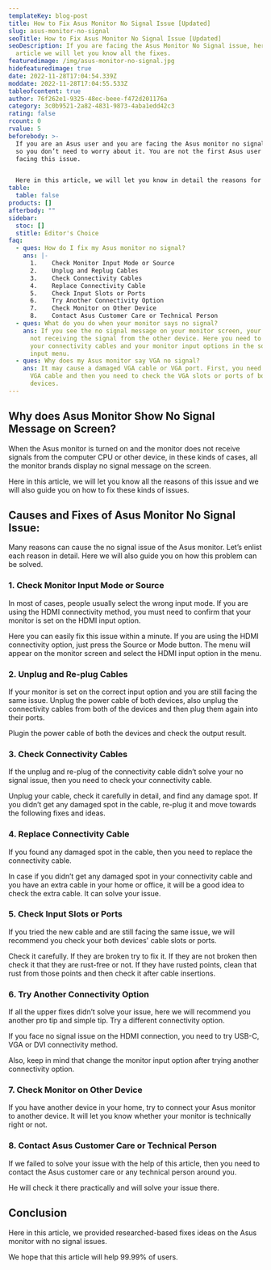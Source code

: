```yaml
---
templateKey: blog-post
title: How to Fix Asus Monitor No Signal Issue [Updated]
slug: asus-monitor-no-signal
seoTitle: How to Fix Asus Monitor No Signal Issue [Updated]
seoDescription: If you are facing the Asus Monitor No Signal issue, here in this
  article we will let you know all the fixes.
featuredimage: /img/asus-monitor-no-signal.jpg
hidefeaturedimage: true
date: 2022-11-28T17:04:54.339Z
moddate: 2022-11-28T17:04:55.533Z
tableofcontent: true
author: 76f262e1-9325-48ec-beee-f472d201176a
category: 3c0b9521-2a82-4831-9873-4aba1edd42c3
rating: false
rcount: 0
rvalue: 5
beforebody: >-
  If you are an Asus user and you are facing the Asus monitor no signal issue,
  so you don’t need to worry about it. You are not the first Asus user who is
  facing this issue. 


  Here in this article, we will let you know in detail the reasons for the Asus monitor no signal issue and how to fix it easily within a few minutes.
table:
  table: false
products: []
afterbody: ""
sidebar:
  stoc: []
  stitle: Editor's Choice
faq:
  - ques: How do I fix my Asus monitor no signal?
    ans: |-
      1.	Check Monitor Input Mode or Source
      2.	Unplug and Replug Cables
      3.	Check Connectivity Cables
      4.	Replace Connectivity Cable
      5.	Check Input Slots or Ports
      6.	Try Another Connectivity Option
      7.	Check Monitor on Other Device
      8.	Contact Asus Customer Care or Technical Person
  - ques: What do you do when your monitor says no signal?
    ans: If you see the no signal message on your monitor screen, your monitor is
      not receiving the signal from the other device. Here you need to check
      your connectivity cables and your monitor input options in the source or
      input menu.
  - ques: Why does my Asus monitor say VGA no signal?
    ans: It may cause a damaged VGA cable or VGA port. First, you need to check the
      VGA cable and then you need to check the VGA slots or ports of both the
      devices.
---
```

## **Why does Asus Monitor Show No Signal Message on Screen?**

When the Asus monitor is turned on and the monitor does not receive signals from the computer CPU or other device, in these kinds of cases, all the monitor brands display no signal message on the screen.

Here in this article, we will let you know all the reasons of this issue and we will also guide you on how to fix these kinds of issues.

## **Causes and Fixes of Asus Monitor No Signal Issue:**

Many reasons can cause the no signal issue of the Asus monitor. Let’s enlist each reason in detail. Here we will also guide you on how this problem can be solved.

### **1. Check Monitor Input Mode or Source**

In most of cases, people usually select the wrong input mode. If you are using the HDMI connectivity method, you must need to confirm that your monitor is set on the HDMI input option.

Here you can easily fix this issue within a minute. If you are using the HDMI connectivity option, just press the Source or Mode button. The menu will appear on the monitor screen and select the HDMI input option in the menu.

### **2. Unplug and Re-plug Cables**

If your monitor is set on the correct input option and you are still facing the same issue. Unplug the power cable of both devices, also unplug the connectivity cables from both of the devices and then plug them again into their ports.

Plugin the power cable of both the devices and check the output result.

### **3. Check Connectivity Cables**

If the unplug and re-plug of the connectivity cable didn’t solve your no signal issue, then you need to check your connectivity cable.

Unplug your cable, check it carefully in detail, and find any damage spot. If you didn’t get any damaged spot in the cable, re-plug it and move towards the following fixes and ideas.

### **4. Replace Connectivity Cable**

If you found any damaged spot in the cable, then you need to replace the connectivity cable. 

In case if you didn’t get any damaged spot in your connectivity cable and you have an extra cable in your home or office, it will be a good idea to check the extra cable. It can solve your issue.

### **5. Check Input Slots or Ports**

If you tried the new cable and are still facing the same issue, we will recommend you check your both devices' cable slots or ports.

Check it carefully. If they are broken try to fix it. If they are not broken then check it that they are rust-free or not. If they have rusted points, clean that rust from those points and then check it after cable insertions.

### **6. Try Another Connectivity Option**

If all the upper fixes didn’t solve your issue, here we will recommend you another pro tip and simple tip. Try a different connectivity option.

If you face no signal issue on the HDMI connection, you need to try USB-C, VGA or DVI connectivity method. 

Also, keep in mind that change the monitor input option after trying another connectivity option.

### **7. Check Monitor on Other Device**

If you have another device in your home, try to connect your Asus monitor to another device. It will let you know whether your monitor is technically right or not.

### **8. Contact Asus Customer Care or Technical Person**

If we failed to solve your issue with the help of this article, then you need to contact the Asus customer care or any technical person around you.

He will check it there practically and will solve your issue there.

## **Conclusion**

Here in this article, we provided researched-based fixes ideas on the Asus monitor with no signal issues. 

We hope that this article will help 99.99% of users.
